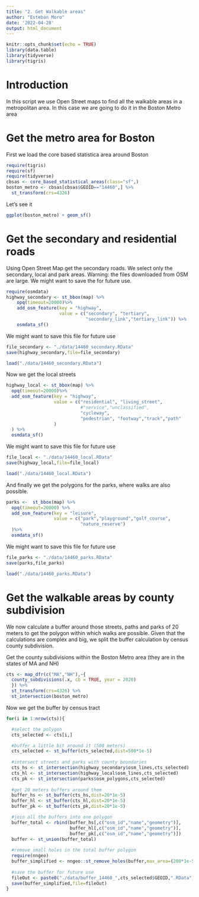 ```yaml
---
title: "2. Get Walkable areas"
author: "Esteban Moro"
date: '2022-04-28'
output: html_document
---
```


```r
knitr::opts_chunk$set(echo = TRUE)
library(data.table)
library(tidyverse)
library(tigris)
```

# Introduction 

In this script we use Open Street maps to find all the walkable areas in a metropolitan area. In this case we are going to do it in the Boston Metro area

# Get the metro area for Boston

First we load the core based statistica area around Boston
```r
require(tigris)
require(sf)
require(tidyverse)
cbsas <- core_based_statistical_areas(class="sf",)
boston_metro <- cbsas[cbsas$GEOID=="14460",] %>%
  st_transform(crs=4326)
```

Let's see it
```r
ggplot(boston_metro) + geom_sf()
```



# Get the secondary and residential roads

Using Open Street Map get the secondary roads. We select only the secondary, local and park areas. Warning: the files downloaded from OSM are large. We might want to save the for future use.

```r
require(osmdata)
highway_secondary <- st_bbox(map) %>%
    opq(timeout=20000)%>%
    add_osm_feature(key = "highway", 
                    value = c("secondary", "tertiary",
                              "secondary_link","tertiary_link")) %>%
    osmdata_sf()
```

We might want to save this file for future use
```r
file_secondary <- "./data/14460_secondary.RData"
save(highway_secondary,file=file_secondary)
```

```r
load("./data/14460_secondary.RData")
```

Now we get the local streets
```r
highway_local <- st_bbox(map) %>%
  opq(timeout=20000)%>%
  add_osm_feature(key = "highway", 
                  value = c("residential", "living_street",
                            #"service","unclassified",
                            "cycleway",
                            "pedestrian", "footway","track","path"
                  )
  ) %>%
  osmdata_sf()
```

We might want to save this file for future use
```r
file_local <- "./data/14460_local.RData"
save(highway_local,file=file_local)
```

```r
load("./data/14460_local.RData")
```

And finally we get the polygons for the parks, where walks are also possible.
```r
parks <-  st_bbox(map) %>% 
  opq(timeout=20000) %>%
  add_osm_feature(key = "leisure",
                  value = c("park","playground","golf_course",
                            "nature_reserve")
  )%>% 
  osmdata_sf()
```
We might want to save this file for future use
```r
file_parks <- "./data/14460_parks.RData"
save(parks,file_parks)
```

```r
load("./data/14460_parks.RData")
```


# Get the walkable areas by county subdivision

We now calculate a buffer around those streets, paths and parks of 20 meters to get the polygon within which walks are possible. 
Given that the calculations are complex and big, we split the buffer calculation by census county subdivision.

Get the county subdivisions within the Boston Metro area (they are in the states of MA and NH)
```r
cts <- map_dfr(c("MA","NH"),~{
  county_subdivisions(.x, cb = TRUE, year = 2020)
  }) %>%
  st_transform(crs=4326) %>%
  st_intersection(boston_metro)
```

Now we get the buffer by census tract
```r
for(i in 1:nrow(cts)){

  #select the polygon 
  cts_selected <- cts[i,]

  #buffer a little bit around it (500 meters)
  cts_selected <- st_buffer(cts_selected,dist=500*1e-5)
  
  #intersect streets and parks with county boundaries
  cts_hs <- st_intersection(highway_secondary$osm_lines,cts_selected)
  cts_hl <- st_intersection(highway_local$osm_lines,cts_selected)
  cts_pk <- st_intersection(parks$osm_polygons,cts_selected)
  
  #get 20 meters buffers around them
  buffer_hs <- st_buffer(cts_hs,dist=20*1e-5)
  buffer_hl <- st_buffer(cts_hl,dist=20*1e-5)
  buffer_pk <- st_buffer(cts_pk,dist=20*1e-5)

  #join all the buffers into one polygon
  buffer_total <- rbind(buffer_hs[,c("osm_id","name","geometry")],
                        buffer_hl[,c("osm_id","name","geometry")],
                        buffer_pk[,c("osm_id","name","geometry")])
  buffer <- st_union(buffer_total)
  
  #remove small holes in the total buffer polygon 
  require(nngeo)
  buffer_simplified <- nngeo::st_remove_holes(buffer,max_area=(200*1e-5)^2)
  
  #save the buffer for future use
  fileOut <- paste0("./data/buffer_14460_",cts_selected$GEOID,".RData")
  save(buffer_simplified,file=fileOut)
}
```

